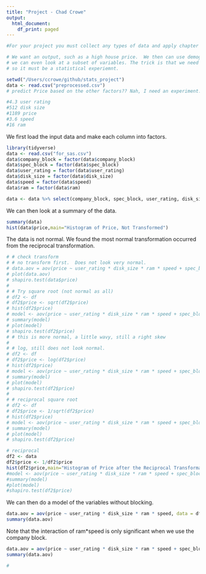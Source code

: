 ```yaml
---
title: "Project - Chad Crowe"
output:
  html_document:
    df_print: paged
---
```


```r
#For your project you must collect any types of data and apply chapter 6, 7 , or 8. I say chapter 8 might be enough. Assume is like exam and only describe your data. How did you get it and do the analysis.

# We want an output, such as a high house price.  We then can use demographic information.
# we can even look at a subset of variables. The trick is that we need all the right combinations of measurements.
# so it must be a statistical experiemnt.

setwd("/Users/ccrowe/github/stats_project")
data <- read.csv("preprocessed.csv")
# predict Price based on the other factors?? Nah, I need an experiment.

#4.3 user rating
#512 disk size
#1189 price
#3.6 speed
#16 ram

```
We first load the input data and make each column into factors.
```r
library(tidyverse)
data <- read.csv("for_sas.csv")
data$company_block = factor(data$company_block)
data$spec_block = factor(data$spec_block)
data$user_rating = factor(data$user_rating)
data$disk_size = factor(data$disk_size)
data$speed = factor(data$speed)
data$ram = factor(data$ram)

data <- data %>% select(company_block, spec_block, user_rating, disk_size, price, speed, ram)
```

We can then look at a summary of the data.

```r
summary(data)
hist(data$price,main="Histogram of Price, Not Transformed")
```

The data is not normal. We found the most normal transformation occurred from the reciprocal transformation. 

```r
# # check transform
# # no transform first.  Does not look very normal.
# data.aov = aov(price ~ user_rating * disk_size * ram * speed + spec_block + company_block, data = data)
# plot(data.aov)
# shapiro.test(data$price)
# 
# # Try square root (not normal as all)
# df2 <- df
# df2$price <- sqrt(df2$price)
# hist(df2$price)
# model <- aov(price ~ user_rating * disk_size * ram * speed + spec_block + company_block, data=df2)
# summary(model)
# plot(model)
# shapiro.test(df2$price)
# # this is more normal, a little wavy, still a right skew
# 
# # log, still does not look normal.
# df2 <- df
# df2$price <- log(df2$price)
# hist(df2$price)
# model <- aov(price ~ user_rating * disk_size * ram * speed + spec_block + company_block, data=df2)
# summary(model)
# plot(model)
# shapiro.test(df2$price)
# 
# # reciprocal square root
# df2 <- df
# df2$price <- 1/sqrt(df2$price)
# hist(df2$price)
# model <- aov(price ~ user_rating * disk_size * ram * speed + spec_block + company_block, data=df2)
# summary(model)
# plot(model)
# shapiro.test(df2$price)

# reciprocal
df2 <- data
df2$price <- 1/df2$price
hist(df2$price,main="Histogram of Price after the Reciprocal Transformation")
#model <- aov(price ~ user_rating * disk_size * ram * speed + spec_block + company_block, data=df2)
#summary(model)
#plot(model)
#shapiro.test(df2$price)


```

We can then do a model of the variables without blocking.

```r
data.aov = aov(price ~ user_rating * disk_size * ram * speed, data = df2)
summary(data.aov)

```

Note that the interaction of ram*speed is only significant when we use the company block.

```r
data.aov = aov(price ~ user_rating * disk_size * ram * speed + spec_block + company_block, data = df2)
summary(data.aov)

# 


```
